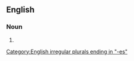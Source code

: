==English==

===Noun===
{{head|en|noun form}}

# {{plural of|kyphosis|lang=en}}

[[Category:English irregular plurals ending in "-es"]]